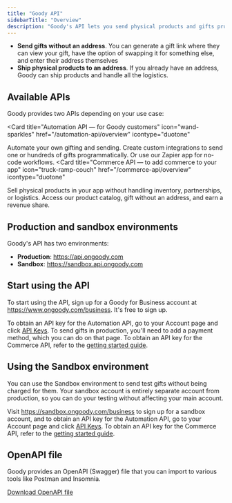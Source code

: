 ```yaml
---
title: "Goody API"
sidebarTitle: "Overview"
description: "Goody's API lets you send physical products and gifts programmatically."
---
```


- **Send gifts without an address**. You can generate a gift link where they can view your gift, have the option of swapping it for something else, and enter their address themselves
- **Ship physical products to an address**. If you already have an address, Goody can ship products and handle all the logistics.

## Available APIs

Goody provides two APIs depending on your use case:

<Card
  title="Automation API — for Goody customers"
  icon="wand-sparkles"
  href="/automation-api/overview"
  icontype="duotone"
>
  Automate your own gifting and sending. Create custom integrations to send one
  or hundreds of gifts programmatically. Or use our Zapier app for no-code
  workflows.
</Card>
<Card
  title="Commerce API — to add commerce to your app"
  icon="truck-ramp-couch"
  href="/commerce-api/overview"
  icontype="duotone"
>
  Sell physical products in your app without handling inventory, partnerships,
  or logistics. Access our product catalog, gift without an address, and earn a
  revenue share.
</Card>

## Production and sandbox environments

Goody's API has two environments:

- **Production**: https://api.ongoody.com
- **Sandbox**: https://sandbox.api.ongoody.com

## Start using the API

To start using the API, sign up for a Goody for Business account at https://www.ongoody.com/business. It's free to sign up.

To obtain an API key for the Automation API, go to your Account page and click [API Keys](https://www.ongoody.com/plus/account/api-keys). To send gifts in production, you'll need to add a payment method, which you can do on that page. To obtain an API key for the Commerce API, refer to the [getting started guide](/commerce-api/overview).

## Using the Sandbox environment

You can use the Sandbox environment to send test gifts without being charged for them. Your sandbox account is entirely separate account from production, so you can do your testing without affecting your main account.

Visit https://sandbox.ongoody.com/business to sign up for a sandbox account, and to obtain an API key for the Automation API, go to your Account page and click [API Keys](https://sandbox.ongoody.com/plus/account/api-keys). To obtain an API key for the Commerce API, refer to the [getting started guide](/commerce-api/overview).

## OpenAPI file

Goody provides an OpenAPI (Swagger) file that you can import to various tools like Postman and Insomnia.

[Download OpenAPI file](https://assets.ongoody.com/static/web/goody-api-openapi.json)
